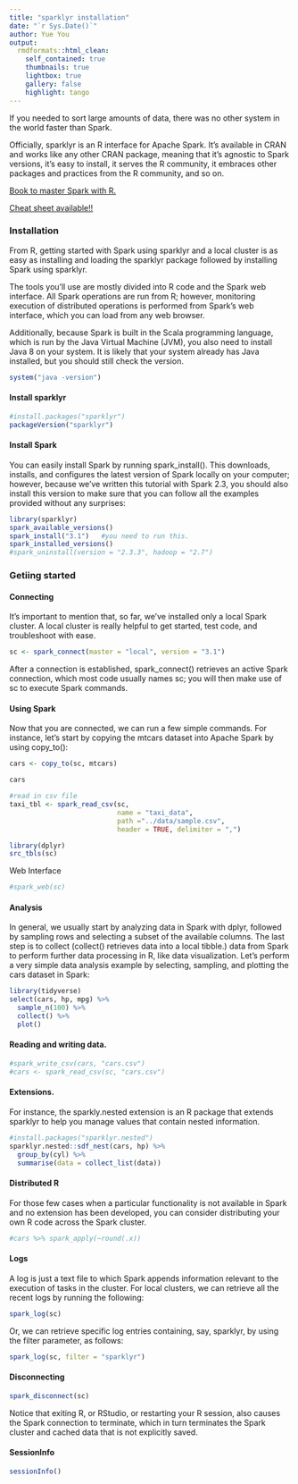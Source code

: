 ```yaml
---
title: "sparklyr installation"
date: "`r Sys.Date()`"
author: Yue You
output:
  rmdformats::html_clean:
    self_contained: true
    thumbnails: true
    lightbox: true
    gallery: false
    highlight: tango
---
```


If you needed to sort large amounts of data, there was no other system in the world faster than Spark.

Officially, sparklyr is an R interface for Apache Spark. It’s available in CRAN and works like any other CRAN package, meaning that it’s agnostic to Spark versions, it’s easy to install, it serves the R community, it embraces other packages and practices from the R community, and so on. 

[Book to master Spark with R.](https://therinspark.com/starting.html#overview) 

[Cheat sheet available!!](https://ugoproto.github.io/ugo_r_doc/pdf/sparklyr.pdf)

### Installation

From R, getting started with Spark using sparklyr and a local cluster is as easy as installing and loading the sparklyr package followed by installing Spark using sparklyr.

The tools you’ll use are mostly divided into R code and the Spark web interface. All Spark operations are run from R; however, monitoring execution of distributed operations is performed from Spark’s web interface, which you can load from any web browser. 


Additionally, because Spark is built in the Scala programming language, which is run by the Java Virtual Machine (JVM), you also need to install Java 8 on your system. It is likely that your system already has Java installed, but you should still check the version.

```r
system("java -version")
```

#### Install sparklyr

```r
#install.packages("sparklyr")
packageVersion("sparklyr")
```

#### Install Spark

You can easily install Spark by running spark_install(). This downloads, installs, and configures the latest version of Spark locally on your computer; however, because we’ve written this tutorial with Spark 2.3, you should also install this version to make sure that you can follow all the examples provided without any surprises:

```r
library(sparklyr)
spark_available_versions()
spark_install("3.1")   #you need to run this.
spark_installed_versions()
#spark_uninstall(version = "2.3.3", hadoop = "2.7")

```

### Getiing started

#### Connecting

It’s important to mention that, so far, we’ve installed only a local Spark cluster. A local cluster is really helpful to get started, test code, and troubleshoot with ease. 

```r
sc <- spark_connect(master = "local", version = "3.1")
```

After a connection is established, spark_connect() retrieves an active Spark connection, which most code usually names sc; you will then make use of sc to execute Spark commands.

#### Using Spark

Now that you are connected, we can run a few simple commands. For instance, let’s start by copying the mtcars dataset into Apache Spark by using copy_to():

```r
cars <- copy_to(sc, mtcars)
```

```r
cars
```


```r
#read in csv file
taxi_tbl <- spark_read_csv(sc, 
                           name = "taxi_data",
                           path ="../data/sample.csv", 
                           header = TRUE, delimiter = ",")
```

```r
library(dplyr)
src_tbls(sc)
```

Web Interface

```r
#spark_web(sc)
```


#### Analysis

In general, we usually start by analyzing data in Spark with dplyr, followed by sampling rows and selecting a subset of the available columns. The last step is to collect (collect() retrieves data into a local tibble.) data from Spark to perform further data processing in R, like data visualization. Let’s perform a very simple data analysis example by selecting, sampling, and plotting the cars dataset in Spark:

```r
library(tidyverse)
select(cars, hp, mpg) %>%
  sample_n(100) %>%
  collect() %>%
  plot()
```

#### Reading and writing data.

```r
#spark_write_csv(cars, "cars.csv")
#cars <- spark_read_csv(sc, "cars.csv")
```

#### Extensions.

For instance, the sparkly.nested extension is an R package that extends sparklyr to help you manage values that contain nested information.

```r
#install.packages("sparklyr.nested")
sparklyr.nested::sdf_nest(cars, hp) %>%
  group_by(cyl) %>%
  summarise(data = collect_list(data))
```

#### Distributed R

For those few cases when a particular functionality is not available in Spark and no extension has been developed, you can consider distributing your own R code across the Spark cluster. 

```r
#cars %>% spark_apply(~round(.x))
```


#### Logs

A log is just a text file to which Spark appends information relevant to the execution of tasks in the cluster. For local clusters, we can retrieve all the recent logs by running the following:

```r
spark_log(sc)
```

Or, we can retrieve specific log entries containing, say, sparklyr, by using the filter parameter, as follows:


```r
spark_log(sc, filter = "sparklyr")
```


#### Disconnecting 

```r
spark_disconnect(sc)
```

Notice that exiting R, or RStudio, or restarting your R session, also causes the Spark connection to terminate, which in turn terminates the Spark cluster and cached data that is not explicitly saved.


#### SessionInfo

```r
sessionInfo()
```


